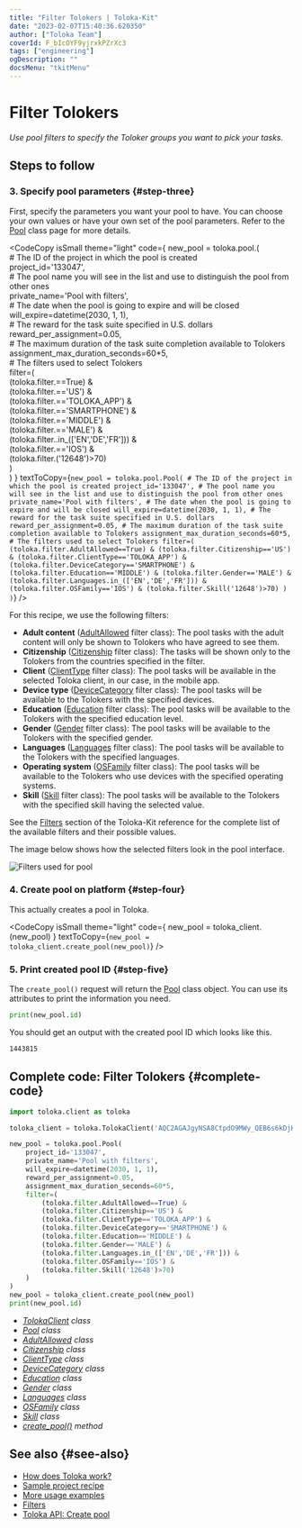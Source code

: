 ```yaml
---
title: "Filter Tolokers | Toloka-Kit"
date: "2023-02-07T15:40:36.620350"
author: ["Toloka Team"]
coverId: F_bIcOYF9yjrxkPZrXc3
tags: ["engineering"]
ogDescription: ""
docsMenu: "tkitMenu"
---
```



# Filter Tolokers

_Use pool filters to specify the Toloker groups you want to pick your tasks._

## Steps to follow

<Import/>

<Instantiate/>

### 3. Specify pool parameters {#step-three}

First, specify the parameters you want your pool to have. You can choose your own values or have your own set of the pool parameters. Refer to the [Pool](/docs-new/toloka-kit/reference/toloka.client.pool.Pool) class page for more details.

<CodeCopy
  isSmall
  theme="light"
  code={
    <HighlightChildren language="python">
      new_pool = toloka.pool.<Term term="Pool"><Pool/></Term>(
      <br/>    # The ID of the project in which the pool is created
      <br/>    project_id='133047',
      <br/>    # The pool name you will see in the list and use to distinguish the pool from other ones
      <br/>    private_name='Pool with filters',
      <br/>    # The date when the pool is going to expire and will be closed
      <br/>    will_expire=datetime(2030, 1, 1),
      <br/>    # The reward for the task suite specified in U.S. dollars
      <br/>    reward_per_assignment=0.05,
      <br/>    # The maximum duration of the task suite completion available to Tolokers
      <br/>    assignment_max_duration_seconds=60*5,
      <br/>    # The filters used to select Tolokers
      <br/>    filter=(
      <br/>        (toloka.filter.<Term term="AdultAllowed"><AdultAllowed/></Term>==True) &
      <br/>        (toloka.filter.<Term term="Citizenship"><Citizenship/></Term>=='US') &
      <br/>        (toloka.filter.<Term term="ClientType"><ClientType/></Term>=='TOLOKA_APP') &
      <br/>        (toloka.filter.<Term term="DeviceCategory"><DeviceCategory/></Term>=='SMARTPHONE') &
      <br/>        (toloka.filter.<Term term="Education"><Education/></Term>=='MIDDLE') &
      <br/>        (toloka.filter.<Term term="Gender"><Gender/></Term>=='MALE') &
      <br/>        (toloka.filter.<Term term="Languages"><Languages/></Term>.in_(['EN','DE','FR'])) &
      <br/>        (toloka.filter.<Term term="OSFamily"><OSFamily/></Term>=='IOS') &
      <br/>        (toloka.filter.<Term term="Skill"><Skill/></Term>('12648')>70)
      <br/>    )
      <br/>)
    </HighlightChildren>
  }
  textToCopy={`new_pool = toloka.pool.Pool(
    # The ID of the project in which the pool is created
    project_id='133047',
    # The pool name you will see in the list and use to distinguish the pool from other ones
    private_name='Pool with filters',
    # The date when the pool is going to expire and will be closed
    will_expire=datetime(2030, 1, 1),
    # The reward for the task suite specified in U.S. dollars
    reward_per_assignment=0.05,
    # The maximum duration of the task suite completion available to Tolokers
    assignment_max_duration_seconds=60*5,
    # The filters used to select Tolokers
    filter=(
        (toloka.filter.AdultAllowed==True) &
        (toloka.filter.Citizenship=='US') &
        (toloka.filter.ClientType=='TOLOKA_APP') &
        (toloka.filter.DeviceCategory=='SMARTPHONE') &
        (toloka.filter.Education=='MIDDLE') &
        (toloka.filter.Gender=='MALE') &
        (toloka.filter.Languages.in_(['EN','DE','FR'])) &
        (toloka.filter.OSFamily=='IOS') &
        (toloka.filter.Skill('12648')>70)
    )
)`}
/>

<Cut title="Filters used for pool">

For this recipe, we use the following filters:

- **Adult content** ([AdultAllowed](/docs-new/toloka-kit/reference/toloka.client.filter.AdultAllowed) filter class): The pool tasks with the adult content will only be shown to Tolokers who have agreed to see them.
- **Citizenship** ([Citizenship](/docs-new/toloka-kit/reference/toloka.client.filter.Citizenship) filter class): The tasks will be shown only to the Tolokers from the countries specified in the filter.
- **Client** ([ClientType](/docs-new/toloka-kit/reference/toloka.client.filter.ClientType) filter class): The pool tasks will be available in the selected Toloka client, in our case, in the mobile app.
- **Device type** ([DeviceCategory](/docs-new/toloka-kit/reference/toloka.client.filter.DeviceCategory) filter class): The pool tasks will be available to the Tolokers with the specified devices.
- **Education** ([Education](/docs-new/toloka-kit/reference/toloka.client.filter.Education) filter class): The pool tasks will be available to the Tolokers with the specified education level.
- **Gender** ([Gender](/docs-new/toloka-kit/reference/toloka.client.filter.Gender) filter class): The pool tasks will be available to the Tolokers with the specified gender.
- **Languages** ([Languages](/docs-new/toloka-kit/reference/toloka.client.filter.Languages) filter class): The pool tasks will be available to the Tolokers with the specified languages.
- **Operating system** ([OSFamily](/docs-new/toloka-kit/reference/toloka.client.filter.OSFamily) filter class): The pool tasks will be available to the Tolokers who use devices with the specified operating systems.
- **Skill** ([Skill](/docs-new/toloka-kit/reference/toloka.client.filter.Skill) filter class): The pool tasks will be available to the Tolokers with the specified skill having the selected value.

<Note mode="tip" title="Tip">

See the [Filters](/docs-new/toloka-kit/reference/toloka.client.filter.AdultAllowed) section of the Toloka-Kit reference for the complete list of the available filters and their possible values.

</Note>

</Cut>

<Cut title="Selected filters in the Toloka interface">

The image below shows how the selected filters look in the pool interface.

<Image withBackground imageId="1675425503583" alt="Filters used for pool" />

</Cut>

### 4. Create pool on platform {#step-four}

This actually creates a pool in Toloka.

<CodeCopy
  isSmall
  theme="light"
  code={
    <HighlightChildren language="python">
      new_pool = toloka_client.<Term term="create_pool"><CreatePool/></Term>(new_pool)
    </HighlightChildren>
  }
  textToCopy={`new_pool = toloka_client.create_pool(new_pool)`}
/>

### 5. Print created pool ID {#step-five}

The `create_pool()` request will return the [Pool](/docs-new/toloka-kit/reference/toloka.client.pool.Pool) class object. You can use its attributes to print the information you need.

```python
print(new_pool.id)
```

You should get an output with the created pool ID which looks like this.

```bash
1443815
```

## Complete code: Filter Tolokers {#complete-code}

```python
import toloka.client as toloka

toloka_client = toloka.TolokaClient('AQC2AGAJgyNSA8CtpdO9MWy_QEB6s6kDjHUoElE', 'PRODUCTION')

new_pool = toloka.pool.Pool(
    project_id='133047',
    private_name='Pool with filters',
    will_expire=datetime(2030, 1, 1),
    reward_per_assignment=0.05,
    assignment_max_duration_seconds=60*5,
    filter=(
        (toloka.filter.AdultAllowed==True) &
        (toloka.filter.Citizenship=='US') &
        (toloka.filter.ClientType=='TOLOKA_APP') &
        (toloka.filter.DeviceCategory=='SMARTPHONE') &
        (toloka.filter.Education=='MIDDLE') &
        (toloka.filter.Gender=='MALE') &
        (toloka.filter.Languages.in_(['EN','DE','FR'])) &
        (toloka.filter.OSFamily=='IOS') &
        (toloka.filter.Skill('12648')>70)
    )
)
new_pool = toloka_client.create_pool(new_pool)
print(new_pool.id)
```

<Note mode="tip" title="List of classes and methods used in this recipe">

- _[TolokaClient](/docs-new/toloka-kit/reference/toloka.client.TolokaClient) class_
- _[Pool](/docs-new/toloka-kit/reference/toloka.client.pool.Pool) class_
- _[AdultAllowed](/docs-new/toloka-kit/reference/toloka.client.filter.AdultAllowed) class_
- _[Citizenship](/docs-new/toloka-kit/reference/toloka.client.filter.Citizenship) class_
- _[ClientType](/docs-new/toloka-kit/reference/toloka.client.filter.ClientType) class_
- _[DeviceCategory](/docs-new/toloka-kit/reference/toloka.client.filter.DeviceCategory) class_
- _[Education](/docs-new/toloka-kit/reference/toloka.client.filter.Education) class_
- _[Gender](/docs-new/toloka-kit/reference/toloka.client.filter.Gender) class_
- _[Languages](/docs-new/toloka-kit/reference/toloka.client.filter.Languages) class_
- _[OSFamily](/docs-new/toloka-kit/reference/toloka.client.filter.OSFamily) class_
- _[Skill](/docs-new/toloka-kit/reference/toloka.client.filter.Skill) class_
- _[create_pool()](/docs-new/toloka-kit/reference/toloka.client.TolokaClient.create_pool) method_

</Note>

## See also {#see-also}

- [How does Toloka work?](https://toloka.ai/en/docs/guide/concepts/overview)
- [Sample project recipe](/docs-new/toloka-kit/recipes/learn-basics)
- [More usage examples](/docs-new/toloka-kit/recipes/use-cases)
- [Filters](https://toloka.ai/en/docs/guide/concepts/filters)
- [Toloka API: Create pool](https://toloka.ai/docs/api/api-reference/#post-/pools)
